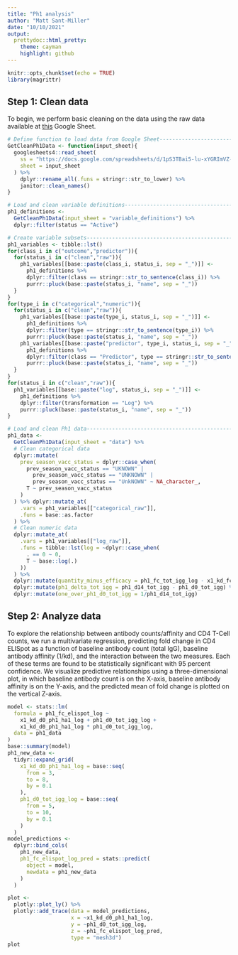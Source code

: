 ```yaml
---
title: "Ph1 analysis"
author: "Matt Sant-Miller"
date: "10/10/2021"
output:
  prettydoc::html_pretty:
    theme: cayman
    highlight: github
---
```


```r
knitr::opts_chunk$set(echo = TRUE)
library(magrittr)
```

## Step 1: Clean data

To begin, we perform basic cleaning on the data using the raw data available at 
[this](https://docs.google.com/spreadsheets/d/1pS3TBai5-lu-xYGRImVZ-AZ250Q8lvLwJ7c0hw2EEA4/edit#gid=949930203)
Google Sheet.

```r
# Define function to load data from Google Sheet--------------------------------
GetCleanPh1Data <- function(input_sheet){
  googlesheets4::read_sheet(
    ss = "https://docs.google.com/spreadsheets/d/1pS3TBai5-lu-xYGRImVZ-AZ250Q8lvLwJ7c0hw2EEA4",
    sheet = input_sheet
  ) %>%
    dplyr::rename_all(.funs = stringr::str_to_lower) %>%
    janitor::clean_names()
}

# Load and clean variable definitions-------------------------------------------
ph1_definitions <-
  GetCleanPh1Data(input_sheet = "variable_definitions") %>%
  dplyr::filter(status == "Active")

# Create variable subsets-------------------------------------------------------
ph1_variables <- tibble::lst()
for(class_i in c("outcome","predictor")){
  for(status_i in c("clean","raw")){
    ph1_variables[[base::paste(class_i, status_i, sep = "_")]] <-
      ph1_definitions %>%
      dplyr::filter(class == stringr::str_to_sentence(class_i)) %>%
      purrr::pluck(base::paste(status_i, "name", sep = "_"))
  }
}
for(type_i in c("categorical","numeric")){
  for(status_i in c("clean","raw")){
    ph1_variables[[base::paste(type_i, status_i, sep = "_")]] <- 
      ph1_definitions %>%
      dplyr::filter(type == stringr::str_to_sentence(type_i)) %>%
      purrr::pluck(base::paste(status_i, "name", sep = "_"))
    ph1_variables[[base::paste("predictor", type_i, status_i, sep = "_")]] <- 
      ph1_definitions %>%
      dplyr::filter(class == "Predictor", type == stringr::str_to_sentence(type_i)) %>%
      purrr::pluck(base::paste(status_i, "name", sep = "_"))
  }
}
for(status_i in c("clean","raw")){
  ph1_variables[[base::paste("log", status_i, sep = "_")]] <-
    ph1_definitions %>%
    dplyr::filter(transformation == "Log") %>%
    purrr::pluck(base::paste(status_i, "name", sep = "_"))
}

# Load and clean Ph1 data-------------------------------------------------------
ph1_data <-
  GetCleanPh1Data(input_sheet = "data") %>%
  # Clean categorical data
  dplyr::mutate(
    prev_season_vacc_status = dplyr::case_when(
      prev_season_vacc_status == "UKNOWN" | 
        prev_season_vacc_status == "UNKNOWN" |
        prev_season_vacc_status == "UnkNOWN" ~ NA_character_,
      T ~ prev_season_vacc_status
    )
  ) %>% dplyr::mutate_at(
    .vars = ph1_variables[["categorical_raw"]],
    .funs = base::as.factor
  ) %>%
  # Clean numeric data
  dplyr::mutate_at(
    .vars = ph1_variables[["log_raw"]],
    .funs = tibble::lst(log = ~dplyr::case_when(
      . == 0 ~ 0,
      T ~ base::log(.)
    ))
  ) %>%
  dplyr::mutate(quantity_minus_efficacy = ph1_fc_tot_igg_log - x1_kd_fc_ph1_ha1_log) %>%
  dplyr::mutate(ph1_delta_tot_igg = ph1_d14_tot_igg - ph1_d0_tot_igg) %>%
  dplyr::mutate(one_over_ph1_d0_tot_igg = 1/ph1_d14_tot_igg)

```

## Step 2: Analyze data

To explore the relationship between antibody counts/affinity and CD4 T-Cell counts,
we run a multivariate regression, predicting fold change in CD4 ELISpot as a function
of baseline antibody count (total IgG), baseline antibody affinity (1/kd), and the
interaction between the two measures. Each of these terms are found to be statistically
significant with 95 percent confidence. We visualize predictive relationships using
a three-dimensional plot, in which baseline antibody count is on the X-axis, baseline
antibody affinity is on the Y-axis, and the predicted mean of fold change is plotted
on the vertical Z-axis. 
```r
model <- stats::lm(
  formula = ph1_fc_elispot_log ~ 
    x1_kd_d0_ph1_ha1_log + ph1_d0_tot_igg_log +
    x1_kd_d0_ph1_ha1_log * ph1_d0_tot_igg_log,
  data = ph1_data
)
base::summary(model)
ph1_new_data <- 
  tidyr::expand_grid(
    x1_kd_d0_ph1_ha1_log = base::seq(
      from = 3,
      to = 8,
      by = 0.1
    ),
    ph1_d0_tot_igg_log = base::seq(
      from = 5,
      to = 10,
      by = 0.1
    )
  )
model_predictions <-
  dplyr::bind_cols(
    ph1_new_data,
    ph1_fc_elispot_log_pred = stats::predict(
      object = model,
      newdata = ph1_new_data
    )
  )

plot <-
  plotly::plot_ly() %>%
  plotly::add_trace(data = model_predictions,
                    x = ~x1_kd_d0_ph1_ha1_log,
                    y = ~ph1_d0_tot_igg_log,
                    z = ~ph1_fc_elispot_log_pred,
                    type = "mesh3d")
plot
```

